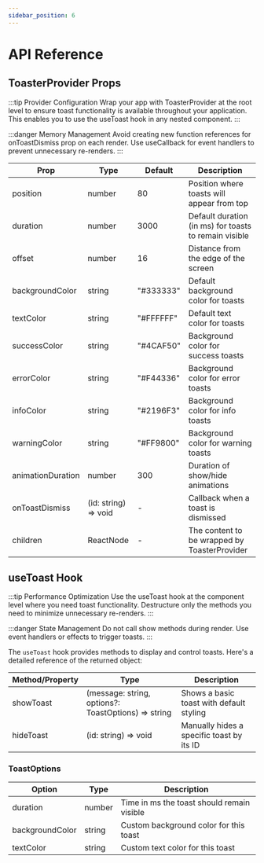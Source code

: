 ```yaml
---
sidebar_position: 6
---
```


# API Reference

## ToasterProvider Props

:::tip Provider Configuration
Wrap your app with ToasterProvider at the root level to ensure toast functionality is available throughout your application. This enables you to use the useToast hook in any nested component.
:::

:::danger Memory Management
Avoid creating new function references for onToastDismiss prop on each render. Use useCallback for event handlers to prevent unnecessary re-renders.
:::

| Prop | Type | Default | Description |
|------|------|---------|-------------|
| position | number | 80 | Position where toasts will appear from top |
| duration | number | 3000 | Default duration (in ms) for toasts to remain visible |
| offset | number | 16 | Distance from the edge of the screen |
| backgroundColor | string | "#333333" | Default background color for toasts |
| textColor | string | "#FFFFFF" | Default text color for toasts |
| successColor | string | "#4CAF50" | Background color for success toasts |
| errorColor | string | "#F44336" | Background color for error toasts |
| infoColor | string | "#2196F3" | Background color for info toasts |
| warningColor | string | "#FF9800" | Background color for warning toasts |
| animationDuration | number | 300 | Duration of show/hide animations |
| onToastDismiss | (id: string) => void | - | Callback when a toast is dismissed |
| children | ReactNode | - | The content to be wrapped by ToasterProvider |

## useToast Hook

:::tip Performance Optimization
Use the useToast hook at the component level where you need toast functionality. Destructure only the methods you need to minimize unnecessary re-renders.
:::

:::danger State Management
Do not call show methods during render. Use event handlers or effects to trigger toasts.
:::

The `useToast` hook provides methods to display and control toasts. Here's a detailed reference of the returned object:

| Method/Property | Type | Description |
|----------------|------|-------------|
| showToast | (message: string, options?: ToastOptions) => string | Shows a basic toast with default styling |
| hideToast | (id: string) => void | Manually hides a specific toast by its ID |

### ToastOptions

| Option | Type | Description |
|--------|------|-------------|
| duration | number | Time in ms the toast should remain visible |
| backgroundColor | string | Custom background color for this toast |
| textColor | string | Custom text color for this toast |